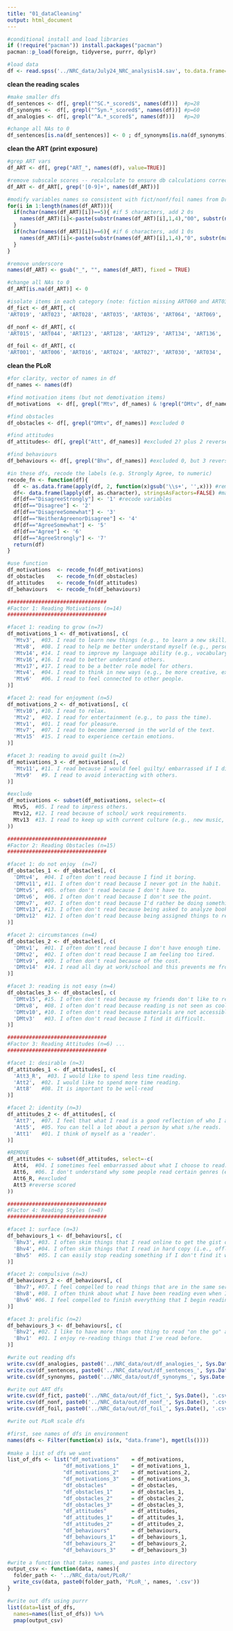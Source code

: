 ```yaml
---
title: "01_dataCleaning"
output: html_document
---
```


```r

#conditional install and load libraries
if (!require("pacman")) install.packages("pacman")
pacman::p_load(foreign, tidyverse, purrr, dplyr)

#load data
df <- read.spss('../NRC_data/July24_NRC_analysis14.sav', to.data.frame=TRUE) #used for SEM analysis

```

__clean the reading scales__

```r

#make smaller dfs
df_sentences <- df[, grepl("^SC.*_scored$", names(df))]  #p=28
df_synonyms <-  df[, grepl("^Syn.*_scored$", names(df))] #p=60
df_analogies <- df[, grepl("^A.*_scored$", names(df))]   #p=20

#change all NAs to 0 
df_sentences[is.na(df_sentences)] <- 0 ; df_synonyms[is.na(df_synonyms)] <- 0 ; df_analogies[is.na(df_analogies)] <- 0

```

__clean the ART (print exposure)__

```r

#grep ART vars
df_ART <- df[, grep("ART_", names(df), value=TRUE)] 

#remove subscale scores -- recalculate to ensure db calculations correct (leverage no numeric values in var name)
df_ART <- df_ART[, grep('[0-9]+', names(df_ART))]

#modify variables names so consistent with fict/nonf/foil names from Dr. Mar/Eric -- make 6 digits
for(i in 1:length(names(df_ART))){
  if(nchar(names(df_ART)[i])==5){ #if 5 characters, add 2 0s
    names(df_ART)[i]<-paste(substr(names(df_ART)[i],1,4),"00", substr(names(df_ART)[i],5,5), sep="")
  }
  if(nchar(names(df_ART)[i])==6){ #if 6 characters, add 1 0s
    names(df_ART)[i]<-paste(substr(names(df_ART)[i],1,4),"0", substr(names(df_ART)[i],5,6), sep="")
  }
}

#remove underscore
names(df_ART) <- gsub("_", "", names(df_ART), fixed = TRUE) 

#change all NAs to 0 
df_ART[is.na(df_ART)] <- 0

#isolate items in each category (note: fiction missing ART060 and ART031)
df_fict <- df_ART[, c(
'ART019', 'ART023', 'ART028', 'ART035', 'ART036', 'ART064', 'ART069', 'ART073', 'ART077', 'ART083', 'ART085', 'ART087', 'ART091', 'ART102', 'ART117', 'ART121', 'ART122', 'ART132', 'ART140', 'ART141', 'ART157', 'ART163', 'ART179', 'ART192', 'ART002', 'ART009', 'ART011', 'ART037', 'ART051', 'ART056', 'ART058', 'ART071', 'ART079', 'ART104', 'ART105', 'ART112', 'ART131', 'ART138', 'ART146', 'ART149', 'ART150', 'ART151', 'ART156', 'ART162', 'ART181', 'ART182', 'ART183', 'ART191', 'ART198', 'ART012', 'ART018', 'ART020', 'ART026', 'ART032', 'ART042', 'ART048', 'ART065', 'ART070', 'ART074', 'ART081', 'ART096', 'ART097', 'ART098', 'ART099', 'ART101', 'ART107', 'ART119', 'ART133', 'ART135', 'ART168', 'ART170', 'ART171', 'ART173', 'ART003', 'ART054', 'ART066', 'ART093', 'ART125', 'ART142', 'ART186', 'ART190', 'ART193', 'ART200', 'ART004', 'ART005', 'ART008', 'ART017', 'ART021', 'ART022', 'ART038', 'ART059', 'ART067', 'ART082', 'ART084', 'ART089', 'ART090', 'ART094', 'ART111', 'ART147', 'ART166', 'ART172', 'ART187', 'ART188', 'ART189', 'ART194', 'ART196', 'ART197', 'ART199')]

df_nonf <- df_ART[, c(
'ART015', 'ART044', 'ART123', 'ART128', 'ART129', 'ART134', 'ART136', 'ART148', 'ART158', 'ART180', 'ART029', 'ART045', 'ART068', 'ART076', 'ART110', 'ART114', 'ART120', 'ART145', 'ART160', 'ART177', 'ART007', 'ART033', 'ART039', 'ART046', 'ART086', 'ART118', 'ART154', 'ART175', 'ART176', 'ART185', 'ART010', 'ART014', 'ART025', 'ART075', 'ART078', 'ART088', 'ART095', 'ART124', 'ART137', 'ART167', 'ART013', 'ART047', 'ART080', 'ART103', 'ART109', 'ART130', 'ART143', 'ART144', 'ART165', 'ART174')]

df_foil <- df_ART[, c(
'ART001', 'ART006', 'ART016', 'ART024', 'ART027', 'ART030', 'ART034', 'ART040', 'ART041', 'ART043', 'ART049', 'ART050', 'ART052', 'ART053', 'ART055', 'ART057', 'ART061', 'ART062', 'ART063', 'ART072', 'ART092', 'ART100', 'ART106', 'ART108', 'ART113', 'ART115', 'ART116', 'ART126', 'ART127', 'ART139', 'ART152', 'ART153', 'ART155', 'ART159', 'ART161', 'ART164', 'ART169', 'ART178', 'ART184', 'ART195')]

```

__clean the PLoR__

```r

#for clarity, vector of names in df
df_names <- names(df)

#find motivation items (but not demotivation items)
df_motivations  <- df[, grepl("Mtv", df_names) & !grepl("DMtv", df_names)] #excluded 3

#find obstacles
df_obstacles <- df[, grepl("DMtv", df_names)] #excluded 0

#find attitudes
df_attitudes<- df[, grepl("Att", df_names)] #excluded 2? plus 2 reverse scored

#find behaviours
df_behaviours <- df[, grepl("Bhv", df_names)] #excluded 0, but 3 reverse scored

#in these dfs, recode the labels (e.g. Strongly Agree, to numeric)
recode_fn <- function(df){
  df <- as.data.frame(apply(df, 2, function(x)gsub('\\s+', '',x))) #remove spaces
  df<- data.frame(lapply(df, as.character), stringsAsFactors=FALSE) #make character
  df[df=="DisagreeStrongly"] <- '1' #recode variables
  df[df=="Disagree"] <- '2'
  df[df=="DisagreeSomewhat"] <- '3'
  df[df=="NeitherAgreenorDisagree"] <- '4'
  df[df=="AgreeSomewhat"] <- '5'
  df[df=="Agree"] <- '6'
  df[df=="AgreeStrongly"] <- '7'
  return(df)
}

#use function
df_motivations  <- recode_fn(df_motivations)
df_obstacles    <- recode_fn(df_obstacles)
df_attitudes    <- recode_fn(df_attitudes)
df_behaviours   <- recode_fn(df_behaviours)

################################
#Factor 1: Reading Motivations (n=14)
################################

#facet 1: reading to grow (n=7)
df_motivations_1 <- df_motivations[, c(
  'Mtv3',  #03. I read to learn new things (e.g., to learn a new skill).	
  'Mtv8',  #08. I read to help me better understand myself (e.g., personal development).	
  'Mtv14', #14. I read to improve my language ability (e.g., vocabulary, grammar).	
  'Mtv16', #16. I read to better understand others.
  'Mtv17', #17. I read to be a better role model for others.
  'Mtv4',  #04. I read to think in new ways (e.g., be more creative, expand my worldview).	
  'Mtv6'   #06. I read to feel connected to other people.	
)]

#facet 2: read for enjoyment (n=5)
df_motivations_2 <- df_motivations[, c(
  'Mtv10', #10. I read to relax.	
  'Mtv2',  #02. I read for entertainment (e.g., to pass the time).	
  'Mtv1',  #01. I read for pleasure.	
  'Mtv7',  #07. I read to become immersed in the world of the text.
  'Mtv15'  #15. I read to experience certain emotions.	
)]

#facet 3: reading to avoid guilt (n=2)
df_motivations_3 <- df_motivations[, c(
  'Mtv11', #11. I read because I would feel guilty/ embarrassed if I did not.
  'Mtv9'   #9. I read to avoid interacting with others.	
)]

#exclude
df_motivations <- subset(df_motivations, select=-c(
  Mtv5,  #05. I read to impress others.	
  Mtv12, #12. I read because of school/ work requirements.	
  Mtv13  #13. I read to keep up with current culture (e.g., new music, celebrities, current events and news).	
))

################################
#Factor 2: Reading Obstacles (n=15)
################################

#facet 1: do not enjoy  (n=7)
df_obstacles_1 <- df_obstacles[, c(
  'DMtv4',  #04. I often don't read because I find it boring.	
  'DMtv11', #11. I often don't read because I never got in the habit.	
  'DMtv5',  #05. often don't read because I don't have to.	
  'DMtv6',  #06. I often don't read because I don't see the point.
  'DMtv7',  #07. I often don't read because I'd rather be doing something else.	
  'DMtv13', #13. I often don't read because being asked to analyze books in highschool made reading less pleasurable.
  'DMtv12'  #12. I often don't read because being assigned things to read in highschool ruined it for me.
)]

#facet 2: circumstances (n=4)
df_obstacles_2 <- df_obstacles[, c(
  'DMtv1',  #01. I often don't read because I don't have enough time.	
  'DMtv2',  #02. I often don't read because I am feeling too tired.	
  'DMtv9',  #09. I often don't read because of the cost.	
  'DMtv14'  #14. I read all day at work/school and this prevents me from enjoying reading.
)]

#facet 3: reading is not easy (n=4)
df_obstacles_3 <- df_obstacles[, c(
  'DMtv15', #15. I often don't read because my friends don't like to read.
  'DMtv8',  #08. I often don't read because reading is not seen as cool.	
  'DMtv10', #10. I often don't read because materials are not accessible to me where I live.	
  'DMtv3'   #03. I often don't read because I find it difficult.	
)]

################################
#Factor 3: Reading Attitudes (n=6) ... 
################################

#facet 1: desirable (n=3)
df_attitudes_1 <- df_attitudes[, c(
  'Att3_R',  #03. I would like to spend less time reading.	
  'Att2',  #02. I would like to spend more time reading.
  'Att8'   #08. It is important to be well-read
)]

#facet 2: identity (n=3)
df_attitudes_2 <- df_attitudes[, c(
  'Att7',  #07. I feel that what I read is a good reflection of who I am as a person.	
  'Att5',  #05. You can tell a lot about a person by what s/he reads.	
  'Att1'   #01. I think of myself as a 'reader'.	
)]

#REMOVE
df_attitudes <- subset(df_attitudes, select=-c(
  Att4,  #04. I sometimes feel embarrassed about what I choose to read.	
  Att6,  #06. I don't understand why some people read certain genres (e.g., sci-fi, romance, history).	
  Att6_R, #excluded
  Att3 #reverse scored
))

################################
#Factor 4: Reading Styles (n=8)
################################

#facet 1: surface (n=3)
df_behaviours_1 <- df_behaviours[, c(
  'Bhv3', #03. I often skim things that I read online to get the gist of them.	
  'Bhv4', #04. I often skim things that I read in hard copy (i.e., offline) to get the gist of them.	
  'Bhv5'  #05. I can easily stop reading something if I don't find it worth my while.
)]

#facet 2: compulsive (n=3)
df_behaviours_2 <- df_behaviours[, c(
  'Bhv7', #07. I feel compelled to read things that are in the same series as something that I've enjoyed.	
  'Bhv8', #08. I often think about what I have been reading even when I'm not actively reading it.
  'Bhv6' #06. I feel compelled to finish everything that I begin reading.	
)]

#facet 3: prolific (n=2)
df_behaviours_3 <- df_behaviours[, c(
  'Bhv2', #02. I like to have more than one thing to read "on the go" at a time.	
  'Bhv1'  #01. I enjoy re-reading things that I've read before.	
)]

```


```r

#write out reading dfs
write.csv(df_analogies, paste0('../NRC_data/out/df_analogies_', Sys.Date(), '.csv', sep=''), row.names = F)
write.csv(df_sentences, paste0('../NRC_data/out/df_sentences_', Sys.Date(), '.csv', sep=''), row.names = F)
write.csv(df_synonyms, paste0('../NRC_data/out/df_synonyms_', Sys.Date(), '.csv', sep=''), row.names = F)

#write out ART dfs
write.csv(df_fict, paste0('../NRC_data/out/df_fict_', Sys.Date(), '.csv', sep=''), row.names = F)
write.csv(df_nonf, paste0('../NRC_data/out/df_nonf_', Sys.Date(), '.csv', sep=''), row.names = F)
write.csv(df_foil, paste0('../NRC_data/out/df_foil_', Sys.Date(), '.csv', sep=''), row.names = F)

#write out PLoR scale dfs

#first, see names of dfs in environment
names(dfs <- Filter(function(x) is(x, "data.frame"), mget(ls())))
      
#make a list of dfs we want
list_of_dfs <- list("df_motivations"    = df_motivations,  
                  "df_motivations_1"    = df_motivations_1,
                  "df_motivations_2"    = df_motivations_2,
                  "df_motivations_3"    = df_motivations_3,
                  "df_obstacles"        = df_obstacles,  
                  "df_obstacles_1"      = df_obstacles_1,    
                  "df_obstacles_2"      = df_obstacles_2,    
                  "df_obstacles_3"      = df_obstacles_3,   
                  "df_attitudes"        = df_attitudes,
                  "df_attitudes_1"      = df_attitudes_1,             
                  "df_attitudes_2"      = df_attitudes_2,   
                  "df_behaviours"       = df_behaviours,
                  "df_behaviours_1"     = df_behaviours_1,
                  "df_behaviours_2"     = df_behaviours_2,
                  "df_behaviours_3"     = df_behaviours_3)

#write a function that takes names, and pastes into directory
output_csv <- function(data, names){
  folder_path <- '../NRC_data/out/PLoR/'
  write_csv(data, paste0(folder_path, 'PLoR_', names, '.csv'))
}

#write out dfs using purrr
list(data=list_of_dfs,
  names=names(list_of_dfs)) %>%
  pmap(output_csv)

```

